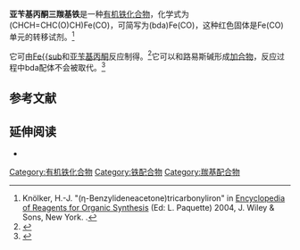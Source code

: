 {{chembox
| Watchedfields = changed
| verifiedrevid = 440442353
| ImageFile = (benzylideneacetone)iron-tricarbonyl-2D-skeletal.png 
| ImageFile1 = (bda)Fe(CO)3-from-xtal-Mercury-3D-bs1.png
| ImageFile2 = (bda)Fe(CO)3-Crystals.jpg
| IUPACName = 
| OtherNames = 
|Section1={{Chembox Identifiers
| CASNo_Ref = {{cascite|correct|??}}
| CASNo = 38333-35-6
| ChemSpiderID = 9578311
| PubChem = 11403415
| StdInChI = 1S/C10H10O.3CO.Fe/c1-9(11)7-8-10-5-3-2-4-6-10;3*1-2;/h2-8H,1H3;;;;/b8-7+;;;;
| StdInChIKey = BVYZFTVCCNDAIM-YZNHWISSSA-N
| SMILES = [Fe].[O+]#[C-].[O+]#[C-].[O+]#[C-].O=C(\C=C\c1ccccc1)C
  }}
|Section2={{Chembox Properties
| Formula = C{{sub|13}}H{{sub|10}}FeO{{sub|4}} 
| MolarMass = 286.060 
| Appearance = 红色固体
| Density = 
| MeltingPt = {{convert|88|-|89|C|K}}
| BoilingPt = 
| Solubility = 微溶
| SolubleOther =
  }}
|Section7={{Chembox Hazards
| MainHazards = 
| FlashPt = 
| AutoignitionPt = 
 }}
}}
'''亚苄基丙酮三羰基铁'''是一种[[有机铁化合物|有机铁化合物]]，化学式为(C{{sub|6}}H{{sub|5}}CH=CHC(O)CH{{sub|3}})Fe(CO){{sub|3}}，可简写为(bda)Fe(CO){{sub|3}}，这种红色固体是Fe(CO){{sub|3}}单元的转移试剂。<ref>Knölker, H.-J. "(η{{sup|4}}-Benzylideneacetone)tricarbonyliron" in [[Encyclopedia_of_Reagents_for_Organic_Synthesis|Encyclopedia of Reagents for Organic Synthesis]] (Ed: L. Paquette) 2004, J. Wiley & Sons, New York. {{doi|10.1002/047084289X}}.</ref>

它可由[[九羰基二铁|Fe{{sub]]和[[亚苄基丙酮|亚苄基丙酮]]反应制得。<ref>{{cite journal|title=Reagents for the Synthesis of η-Diene Complexes of Tricarbonnyliron and Tricarbonylruthenium|journal=Inorg. Synth.|volume=28|first1=
A. J. P.|last1=Domingos|first2=J. A. S.|last2=Howell|first3=B. F. G.|last3=Johnson|first4=J.|last4=Lewis|pages=52–55|year=1990|doi=10.1002/9780470132593.ch11}}</ref>它可以和路易斯碱形成[[加合物|加合物]]，反应过程中bda配体不会被取代。<ref>{{cite journal | doi=10.1016/0022-328X(84)80113-8 |author1=Howell, J. A. S. |author2=Kola, J. C. |author3=Dixon, D. T. |author4=Burkinshaw, P. M. |author5=Thomas, M. J. | title=The kinetics and mechanism of diene exchange in (η{{sup|4}}-enone)Fe(CO)2L complexes (L = phosphine, phosphite) | journal = Journal of Organometallic Chemistry | year = 1984 | volume = 266 | issue = | pages=83–96 }}</ref>

==参考文献==
{{reflist}}

==延伸阅读==
*{{cite journal|authors=Alcock, N. W.; Richards, C. J.; Thomas, S. E.|title=Preparation of Tricarbonyl(η{{sup|4}}-vinylketene)iron(0) Complexes from Tricarbonyl(ε{{sup|4}}-vinyl ketone)iron(0) Complexes and Their Subsequent Conversion to Tricarbonyl(ε{{sup|4}}-vinylketenimine)iron(0) Complexes|journal=[[Organometallics|Organometallics]]|year=1991 |volume=10|pages=231–238|doi =10.1021/om00047a054}}
{{Iron compounds}}

[[Category:有机铁化合物|Category:有机铁化合物]]
[[Category:铁配合物|Category:铁配合物]]
[[Category:羰基配合物|Category:羰基配合物]]